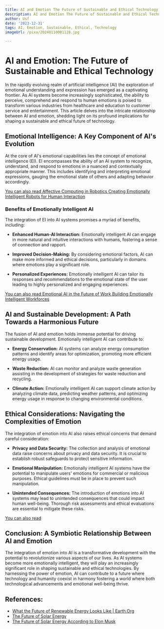 ```yaml
---
title: AI and Emotion The Future of Sustainable and Ethical Technology
description: AI and Emotion The Future of Sustainable and Ethical Technology
author: Usf
date: '2023-12-31'
tags: AI, Emotion, Sustainable, Ethical, Technology
imageUrl: /pixa/20240110081128.jpg

---
```

# **AI and Emotion: The Future of Sustainable and Ethical Technology**

In the rapidly  evolving realm of artificial intelligence (AI) the exploration of emotional understanding and expression has emerged  as a captivating frontier.  As AI systems become increasingly sophisticated, the ability  to perceive, comprehend and respond to human emotions is poised to transform various industries from healthcare and education to  customer service  and entertainment. This article delves into the intricate relationship between AI and emotion, shedding light on its profound implications for shaping a sustainable and ethical future  of  technology.

## **Emotional Intelligence: A Key Component of AI's Evolution**

At the core of  AI's emotional capabilities lies the concept  of emotional intelligence (EI). EI encompasses the  ability of an  AI system  to recognize, understand, and respond to emotions in a nuanced and contextually appropriate manner. This includes identifying and interpreting emotional expressions, gauging the emotional state of others and adapting behavior accordingly.

[You can also read  Affective Computing in Robotics Creating Emotionally  Intelligent Robots for Human  Interaction](Affective%20Computing%20in%20Robotics%20Creating%20Emotionally%20Intelligent%20Robots%20for%20Human%20Interaction)


### **Benefits of  Emotionally Intelligent AI**

The integration of  EI into AI systems promises a  myriad  of benefits, including:

- **Enhanced Human-AI Interaction:** Emotionally intelligent AI can engage in more natural and intuitive interactions with humans, fostering  a sense of connection and rapport.

- **Improved Decision-Making:** By considering emotional factors, AI can make  more informed and ethical  decisions, particularly in domains where emotions play a significant role.

- **Personalized Experiences:** Emotionally intelligent AI can tailor its responses and recommendations  to the emotional  state of  the user leading to highly personalized and engaging experiences.

[You can also read Emotional AI in  the Future of Work Building Emotionally  Intelligent Workforces](Emotional%20AI%20in%20the%20Future%20of%20Work%20Building%20Emotionally%20Intelligent%20Workforces)


## **AI and Sustainable Development: A Path Towards a Harmonious Future**

The fusion of AI and emotion holds immense potential for driving sustainable development. Emotionally intelligent  AI can  contribute to:

- **Energy Conservation:** AI systems can analyze energy consumption patterns and identify areas for optimization, promoting more  efficient energy usage.

- **Waste Reduction:** AI can monitor and analyze waste generation assisting in the development of strategies for waste reduction and recycling.

- **Climate Action:** Emotionally intelligent AI can support  climate action by analyzing climate data, predicting weather patterns, and optimizing energy usage  in response to changing environmental conditions.

## **Ethical Considerations: Navigating the Complexities of Emotion**

The integration of emotion into AI also raises ethical  concerns that demand careful consideration:

- **Privacy and  Data Security:**  The collection and analysis of emotional data raise concerns about privacy and data security.  It is crucial to establish robust  safeguards to protect sensitive  information.

- **Emotional Manipulation:** Emotionally  intelligent AI systems have the  potential to manipulate  users' emotions for commercial or malicious purposes. Ethical guidelines must be in place to prevent such manipulation.

- **Unintended Consequences:** The introduction of  emotions into AI systems may  lead to unintended consequences that could impact human well-being. Thorough risk assessments and ethical evaluations are essential to mitigate  these risks.

[You can also read ]()


## **Conclusion: A Symbiotic Relationship Between AI and  Emotion**

The integration  of emotion into AI is  a transformative development with the potential to  revolutionize various  aspects of  our lives. As AI systems become more  emotionally intelligent, they will play an increasingly significant role in shaping sustainable and ethical technologies. By harnessing the power of emotion, AI can contribute to a future where technology and humanity coexist in harmony fostering  a  world where both technological advancements and emotional well-being thrive.

## References:
- [What the Future of Renewable Energy Looks Like | Earth.Org](https://earth.org/the-growth-of-renewable-energy-what-does-the-future-hold/)
- [The Future of Solar Energy](https://energy.mit.edu/research/future-solar-energy/)
- [The Future of Solar Energy According to Elon Musk](https://energy5.com/the-future-of-solar-energy-according-to-elon-musk)
